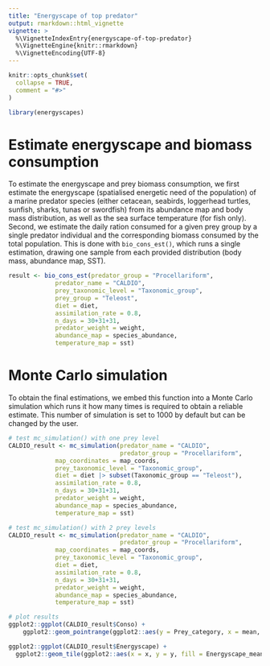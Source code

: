 ```yaml
---
title: "Energyscape of top predator"
output: rmarkdown::html_vignette
vignette: >
  %\VignetteIndexEntry{energyscape-of-top-predator}
  %\VignetteEngine{knitr::rmarkdown}
  %\VignetteEncoding{UTF-8}
---
```


```r
knitr::opts_chunk$set(
  collapse = TRUE,
  comment = "#>"
)
```

```r
library(energyscapes)
```

<!-- WARNING - This vignette is generated by {fusen} from dev/flat_bioconsest.Rmd: do not edit by hand -->

<!-- Run this 'development' chunk -->
<!-- Store every call to library() that you need to explore your functions -->


# Estimate energyscape and biomass consumption

To estimate the energyscape and prey biomass consumption, we first estimate the energyscape (spatialised energetic need of the population) of a marine predator species (either cetacean, seabirds, loggerhead turtles, sunfish, sharks, tunas or swordfish) from its abundance map and body mass distribution, as well as the sea surface temperature (for fish only). Second, we estimate the daily ration consumed for a given prey group by a single predator individual and the corresponding biomass consumed by the total population. This is done with `bio_cons_est()`, which runs a single estimation, drawing one sample from each provided distribution (body mass, abundance map, SST).



```r
result <- bio_cons_est(predator_group = "Procellariform",
             predator_name = "CALDIO", 
             prey_taxonomic_level = "Taxonomic_group", 
             prey_group = "Teleost",
             diet = diet, 
             assimilation_rate = 0.8,
             n_days = 30+31+31,
             predator_weight = weight, 
             abundance_map = species_abundance, 
             temperature_map = sst)

```

# Monte Carlo simulation

To obtain the final estimations, we embed this function into a Monte Carlo simulation which runs it how many times is required to obtain a reliable estimate. This number of simulation is set to 1000 by default but can be changed by the user. 



```r
# test mc_simulation() with one prey level
CALDIO_result <- mc_simulation(predator_name = "CALDIO", 
                               predator_group = "Procellariform",
             map_coordinates = map_coords,
             prey_taxonomic_level = "Taxonomic_group", 
             diet = diet |> subset(Taxonomic_group == "Teleost"), 
             assimilation_rate = 0.8,
             n_days = 30+31+31,
             predator_weight = weight, 
             abundance_map = species_abundance, 
             temperature_map = sst)

# test mc_simulation() with 2 prey levels
CALDIO_result <- mc_simulation(predator_name = "CALDIO", 
                               predator_group = "Procellariform",
             map_coordinates = map_coords,
             prey_taxonomic_level = "Taxonomic_group", 
             diet = diet, 
             assimilation_rate = 0.8,
             n_days = 30+31+31,
             predator_weight = weight, 
             abundance_map = species_abundance, 
             temperature_map = sst)

# plot results
ggplot2::ggplot(CALDIO_result$Conso) +
    ggplot2::geom_pointrange(ggplot2::aes(y = Prey_category, x = mean, xmin = L10, xmax = U90))

ggplot2::ggplot(CALDIO_result$Energyscape) +
  ggplot2::geom_tile(ggplot2::aes(x = x, y = y, fill = Energyscape_mean))


```

